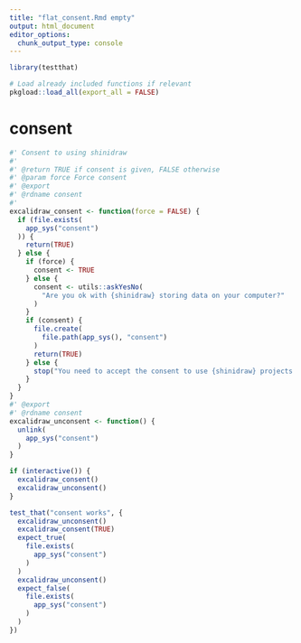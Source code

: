```yaml
---
title: "flat_consent.Rmd empty"
output: html_document
editor_options:
  chunk_output_type: console
---
```


```r
library(testthat)
```

```r
# Load already included functions if relevant
pkgload::load_all(export_all = FALSE)
```

# consent

```r
#' Consent to using shinidraw
#'
#' @return TRUE if consent is given, FALSE otherwise
#' @param force Force consent
#' @export
#' @rdname consent
#'
excalidraw_consent <- function(force = FALSE) {
  if (file.exists(
    app_sys("consent")
  )) {
    return(TRUE)
  } else {
    if (force) {
      consent <- TRUE
    } else {
      consent <- utils::askYesNo(
        "Are you ok with {shinidraw} storing data on your computer?"
      )
    }
    if (consent) {
      file.create(
        file.path(app_sys(), "consent")
      )
      return(TRUE)
    } else {
      stop("You need to accept the consent to use {shinidraw} projects.")
    }
  }
}
#' @export
#' @rdname consent
excalidraw_unconsent <- function() {
  unlink(
    app_sys("consent")
  )
}
```

```r
if (interactive()) {
  excalidraw_consent()
  excalidraw_unconsent()
}
```

```r
test_that("consent works", {
  excalidraw_unconsent()
  excalidraw_consent(TRUE)
  expect_true(
    file.exists(
      app_sys("consent")
    )
  )
  excalidraw_unconsent()
  expect_false(
    file.exists(
      app_sys("consent")
    )
  )
})
```


